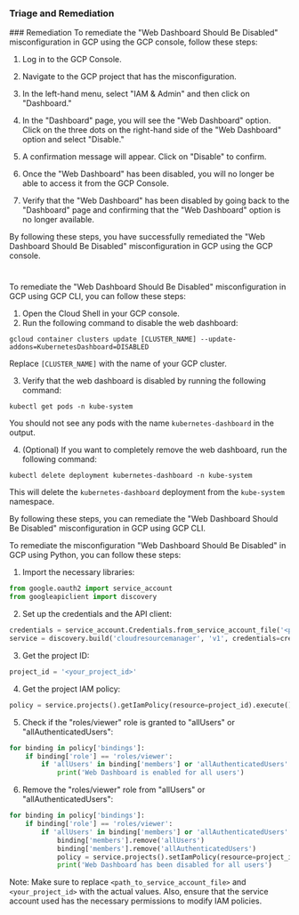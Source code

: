 
### Triage and Remediation
<Tabs>
<Tab title='Remediation'>
### Remediation

<AccordionGroup>
<Accordion title='Using Console' defaultOpen='true'>
To remediate the "Web Dashboard Should Be Disabled" misconfiguration in GCP using the GCP console, follow these steps:

1. Log in to the GCP Console.

2. Navigate to the GCP project that has the misconfiguration.

3. In the left-hand menu, select "IAM & Admin" and then click on "Dashboard."

4. In the "Dashboard" page, you will see the "Web Dashboard" option. Click on the three dots on the right-hand side of the "Web Dashboard" option and select "Disable."

5. A confirmation message will appear. Click on "Disable" to confirm.

6. Once the "Web Dashboard" has been disabled, you will no longer be able to access it from the GCP Console.

7. Verify that the "Web Dashboard" has been disabled by going back to the "Dashboard" page and confirming that the "Web Dashboard" option is no longer available.

By following these steps, you have successfully remediated the "Web Dashboard Should Be Disabled" misconfiguration in GCP using the GCP console.

#
</Accordion>

<Accordion title='Using CLI'>
To remediate the "Web Dashboard Should Be Disabled" misconfiguration in GCP using GCP CLI, you can follow these steps:

1. Open the Cloud Shell in your GCP console.
2. Run the following command to disable the web dashboard:

```
gcloud container clusters update [CLUSTER_NAME] --update-addons=KubernetesDashboard=DISABLED
```

Replace `[CLUSTER_NAME]` with the name of your GCP cluster.

3. Verify that the web dashboard is disabled by running the following command:

```
kubectl get pods -n kube-system
```

You should not see any pods with the name `kubernetes-dashboard` in the output.

4. (Optional) If you want to completely remove the web dashboard, run the following command:

```
kubectl delete deployment kubernetes-dashboard -n kube-system
```

This will delete the `kubernetes-dashboard` deployment from the `kube-system` namespace.

By following these steps, you can remediate the "Web Dashboard Should Be Disabled" misconfiguration in GCP using GCP CLI.
</Accordion>

<Accordion title='Using Python'>
To remediate the misconfiguration "Web Dashboard Should Be Disabled" in GCP using Python, you can follow these steps:

1. Import the necessary libraries:

```python
from google.oauth2 import service_account
from googleapiclient import discovery
```

2. Set up the credentials and the API client:

```python
credentials = service_account.Credentials.from_service_account_file('<path_to_service_account_file>')
service = discovery.build('cloudresourcemanager', 'v1', credentials=credentials)
```

3. Get the project ID:

```python
project_id = '<your_project_id>'
```

4. Get the project IAM policy:

```python
policy = service.projects().getIamPolicy(resource=project_id).execute()
```

5. Check if the "roles/viewer" role is granted to "allUsers" or "allAuthenticatedUsers":

```python
for binding in policy['bindings']:
    if binding['role'] == 'roles/viewer':
        if 'allUsers' in binding['members'] or 'allAuthenticatedUsers' in binding['members']:
            print('Web Dashboard is enabled for all users')
```

6. Remove the "roles/viewer" role from "allUsers" or "allAuthenticatedUsers":

```python
for binding in policy['bindings']:
    if binding['role'] == 'roles/viewer':
        if 'allUsers' in binding['members'] or 'allAuthenticatedUsers' in binding['members']:
            binding['members'].remove('allUsers')
            binding['members'].remove('allAuthenticatedUsers')
            policy = service.projects().setIamPolicy(resource=project_id, body={'policy': policy}).execute()
            print('Web Dashboard has been disabled for all users')
```

Note: Make sure to replace `<path_to_service_account_file>` and `<your_project_id>` with the actual values. Also, ensure that the service account used has the necessary permissions to modify IAM policies.
</Accordion>

</AccordionGroup>
</Tab>
</Tabs>
